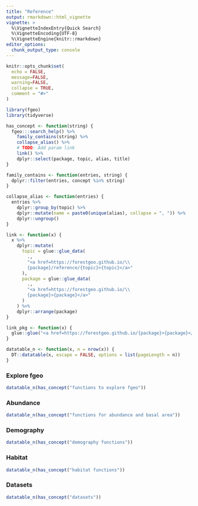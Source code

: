 ```yaml
---
title: "Reference"
output: rmarkdown::html_vignette
vignette: >
  %\VignetteIndexEntry{Quick Search}
  %\VignetteEncoding{UTF-8}
  %\VignetteEngine{knitr::rmarkdown}
editor_options: 
  chunk_output_type: console
---
```


```r
knitr::opts_chunk$set(
  echo = FALSE,
  message=FALSE, 
  warning=FALSE,
  collapse = TRUE,
  comment = "#>"
)

library(fgeo)
library(tidyverse)
```

```r
has_concept <- function(string) {
  fgeo:::search_help() %>% 
    family_contains(string) %>% 
    collapse_alias() %>% 
    # TODO: Add param link
    link() %>% 
    dplyr::select(package, topic, alias, title)
}

family_contains <- function(entries, string) {
  dplyr::filter(entries, concept %in% string)
}

collapse_alias <- function(entries) {
  entries %>% 
    dplyr::group_by(topic) %>% 
    dplyr::mutate(name = paste0(unique(alias), collapse = ", ")) %>% 
    dplyr::ungroup()
}

link <- function(x) {
  x %>% 
    dplyr::mutate(
      topic = glue::glue_data(
        ., 
        "<a href=https://forestgeo.github.io/\\
        {package}/reference/{topic}>{topic}</a>"
      ),
      package = glue::glue_data(
        ., 
        "<a href=https://forestgeo.github.io/\\
        {package}>{package}</a>"
      )
    ) %>% 
    dplyr::arrange(package)
}

link_pkg <- function(x) {
  glue::glue("<a href=https://forestgeo.github.io/{package}>{package}</a>")
}

datatable_n <- function(x, n = nrow(x)) {
  DT::datatable(x, escape = FALSE, options = list(pageLength = n))
}
```

### Explore fgeo

```r
datatable_n(has_concept("functions to explore fgeo"))
```

### Abundance

```r
datatable_n(has_concept("functions for abundance and basal area"))
```

### Demography

```r
datatable_n(has_concept("demography functions"))
```

### Habitat

```r
datatable_n(has_concept("habitat functions"))
```

### Datasets

```r
datatable_n(has_concept("datasets"))
```


